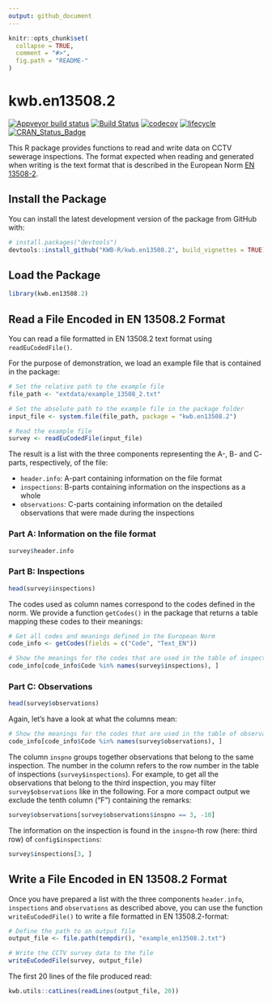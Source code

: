 ```yaml
---
output: github_document
---
```


<!-- README.md is generated from README.Rmd. Please edit that file -->

```r
knitr::opts_chunk$set(
  collapse = TRUE,
  comment = "#>",
  fig.path = "README-"
)
```

# kwb.en13508.2

[![Appveyor build status](https://ci.appveyor.com/api/projects/status/i5xx4npr86rg783h/branch/master?svg=true)](https://ci.appveyor.com/project/KWB-R/kwb-en13508-2/branch/master)
[![Build Status](https://travis-ci.org/KWB-R/kwb.en13508.2.svg?branch=master)](https://travis-ci.org/KWB-R/kwb.en13508.2)
[![codecov](https://codecov.io/github/KWB-R/kwb.en13508.2/branch/master/graphs/badge.svg)](https://codecov.io/github/KWB-R/kwb.en13508.2)
[![lifecycle](https://img.shields.io/badge/lifecycle-stable-brightgreen.svg)](https://www.tidyverse.org/lifecycle/#stable)
[![CRAN_Status_Badge](http://www.r-pkg.org/badges/version/kwb.en13508.2)](http://cran.r-project.org/package=kwb.en13508.2)

This R package provides functions to read and write data on CCTV sewerage 
inspections. The format expected when reading and generated when writing is the 
text format that is described in the European Norm 
[EN 13508-2](http://www.dwa.de/dwa/shop/shop.nsf/Produktanzeige?openform&produktid=P-DWAA-8KTG5R).

## Install the Package

You can install the latest development version of the package from GitHub with:

```r
# install.packages("devtools")
devtools::install_github("KWB-R/kwb.en13508.2", build_vignettes = TRUE)
```

## Load the Package

```r
library(kwb.en13508.2)
```

## Read a File Encoded in EN 13508.2 Format

You can read a file formatted in EN 13508.2 text format using 
`readEuCodedFile()`. 

For the purpose of demonstration, we load an example file that is contained 
in the package:

```r
# Set the relative path to the example file
file_path <- "extdata/example_13508_2.txt"

# Set the absolute path to the example file in the package folder
input_file <- system.file(file_path, package = "kwb.en13508.2")

# Read the example file
survey <- readEuCodedFile(input_file)
```

The result is a list with the three components representing the A-, B- and C-
parts, respectively, of the file:

* `header.info`: A-part containing information on the file format
* `inspections`: B-parts containing information on the inspections as a whole
* `observations`: C-parts containing information on the detailed observations 
that were made during the inspections

### Part A: Information on the file format

```r
survey$header.info
```

### Part B: Inspections

```r
head(survey$inspections)
```

The codes used as column names correspond to the codes defined in the norm. 
We provide a function `getCodes()` in the package that returns a table mapping 
these codes to their meanings:

```r
# Get all codes and meanings defined in the European Norm
code_info <- getCodes(fields = c("Code", "Text_EN"))

# Show the meanings for the codes that are used in the table of inspections
code_info[code_info$Code %in% names(survey$inspections), ]
```


### Part C: Observations

```r
head(survey$observations)
```

Again, let's have a look at what the columns mean:

```r
# Show the meanings for the codes that are used in the table of observations
code_info[code_info$Code %in% names(survey$observations), ]
```

The column `inspno` groups together observations that belong to the same 
inspection. The number in the column refers to the row number in the table of 
inspections (`survey$inspections`). For example, to get all the observations 
that belong to the third inspection, you may filter `survey$observations` like 
in the following. For a more compact output we exclude the tenth column ("F")
containing the remarks:

```r
survey$observations[survey$observations$inspno == 3, -10]
```

The information on the inspection is found in the `inspno`-th row 
(here: third row) of `config$inspections`:

```r
survey$inspections[3, ]
```

## Write a File Encoded in EN 13508.2 Format

Once you have prepared a list with the three components `header.info`, 
`inspections` and `observations` as described above, you can use the function
`writeEuCodedFile()` to write a file formatted in EN 13508.2-format:

```r
# Define the path to an output file
output_file <- file.path(tempdir(), "example_en13508.2.txt")

# Write the CCTV survey data to the file
writeEuCodedFile(survey, output_file)
```
The first 20 lines of the file produced read:

```r
kwb.utils::catLines(readLines(output_file, 20))
```

